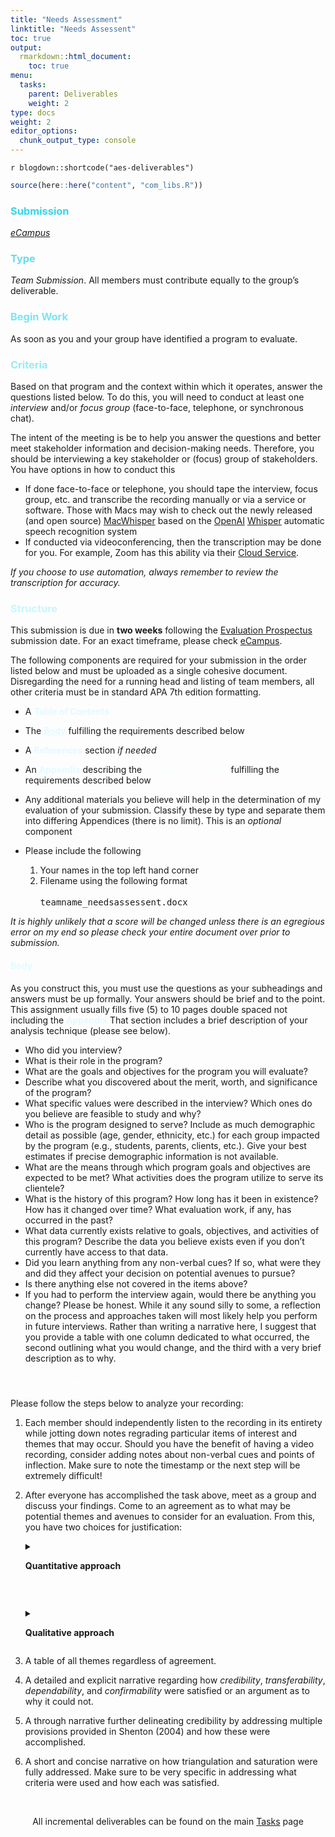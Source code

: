 ```yaml
---
title: "Needs Assessment"
linktitle: "Needs Assessent"
toc: true
output:
  rmarkdown::html_document:
    toc: true
menu:
  tasks:
    parent: Deliverables
    weight: 2
type: docs
weight: 2
editor_options: 
  chunk_output_type: console
---
```


`r blogdown::shortcode("aes-deliverables")`

```r
source(here::here("content", "com_libs.R"))
```


### <span style="color:#35d6ed">Submission</span>
<i>[eCampus](https://ecampus.wvu.edu)</i>

### <span style="color:#65ddef">Type</span>

<i>Team Submission</i>. All members must contribute equally to the group's deliverable.

### <span style="color:#7ae5f5">Begin Work</span>

As soon as you and your group have identified a program to evaluate.

### <span style="color:#97ebf4">Criteria</span>

Based on that program and the context within which it operates, answer the questions listed below. To do this, you will need to conduct at least one *interview* and/or *focus group* (face-to-face, telephone, or synchronous chat). 

The intent of the meeting is be to help you answer the questions and better meet stakeholder information and decision-making needs. Therefore, you should be interviewing a key stakeholder or (focus) group of stakeholders. You have options in how to conduct this

- If done face-to-face or telephone, you should tape the interview, focus group, etc. and transcribe the recording manually or via a service or software. Those with Macs may wish to check out the newly released (and open source) [MacWhisper](https://goodsnooze.gumroad.com/l/macwhisper) based on the [OpenAI](https://openai.com) [Whisper](https://openai.com/blog/whisper/) automatic speech recognition system
- If conducted via videoconferencing, then the transcription may be done for you. For example, Zoom has this ability via their [Cloud Service](https://support.zoom.us/hc/en-us/articles/115004794983-Using-audio-transcription-for-cloud-recordings-).

<i>If you choose to use automation, always remember to review the transcription for accuracy.</i>

### <span style="color:#c9f6ff">Structure</span>

This submission is due in **two weeks** following the [Evaluation Prospectus](/deliverables/01-evaluation-prospectus/) submission date. For an exact timeframe, please check [eCampus](https://ecampus.wvu.edu/). 

The following components are required for your submission in the order listed below and must be uploaded as a single cohesive document. Disregarding the need for a running head and listing of team members, all other criteria must be in standard APA 7th edition formatting.

+ A <span style="color:#e3faff; font-weight:bold;">Table of Contents</span>

+ The <a href="#span-stylecolore3faffbodyspan" style="color:#e3faff;font-weight:bold;text-decoration:underline;">Body</a> fulfilling the requirements described below

+ A <span style="color:#e3faff; font-weight:bold;">References</span> section *if needed*

+ An <span style="color:#e3faff; font-weight:bold;">Appendix</span> describing the <a href="#span-stylecolorfcffffanalysis-techniquespan" style="color:#fcffff;font-weight:bold;text-decoration:underline;">Analysis Technique</a> fulfilling the requirements described below

+ Any additional materials you believe will help in the determination of my evaluation of your submission. Classify these by type and separate them into differing Appendices (there is no limit). This is an *optional* component

+ Please include the following
  1. Your names in the top left hand corner
  2. Filename using the following format 
  <br>
  <br>
  <kbd>teamname_needsassessent.docx</kbd>
  
<i>It is highly unlikely that a score will be changed unless there is an egregious error on my end so please check your entire document over prior to submission.</i>

#### <span style="color:#e3faff">Body</span>

As you construct this, you must use the questions as your subheadings and answers must be up formally. Your answers should be brief and to the point. This assignment usually fills five (5) to 10 pages double spaced not including the <span style="color:#e3faff; font-weight:bold;">Appendix</span> That section includes a brief description of your analysis technique (please see below).

+ Who did you interview? 
+ What is their role in the program? 
+ What are the goals and objectives for the program you will evaluate?
+ Describe what you discovered about the merit, worth, and significance of the program? 
+ What specific values were described in the interview? Which ones do you believe are feasible to study and why?
+ Who is the program designed to serve? Include as much demographic detail as possible (age, gender, ethnicity, etc.) for each group impacted by the program (e.g., students, parents, clients, etc.). Give your best estimates if precise demographic information is not available.
+ What are the means through which program goals and objectives are expected to be met? What activities does the program utilize to serve its clientele?
+ What is the history of this program? How long has it been in existence? How has it changed over time? What evaluation work, if any, has occurred in the past?
+ What data currently exists relative to goals, objectives, and activities of this program? Describe the data you believe exists even if you don’t currently have access to that data.
+ Did you learn anything from any non-verbal cues? If so, what were they and did they affect your decision on potential avenues to pursue?
+ Is there anything else not covered in the items above?
+ If you had to perform the interview again, would there be anything you change? Please be honest. While it any sound silly to some, a reflection on the process and approaches taken will most likely help you perform in future interviews. Rather than writing a narrative here, I suggest that you provide a table with one column dedicated to what occurred, the second outlining what you would change, and the third with a very brief description as to why.

#### <span style="color:#fcffff">Analysis Technique</span>

Please follow the steps below to analyze your recording:

1. Each member should independently listen to the recording in its entirety while jotting down notes regrading particular items of interest and themes that may occur. Should you have the benefit of having a video recording, consider adding notes about non-verbal cues and points of inflection. Make sure to note the timestamp or the next step will be extremely difficult!

2. After everyone has accomplished the task above, meet as a group and discuss your findings. Come to an agreement as to what may be potential themes and avenues to consider for an evaluation. From this, you have two choices for justification:
    <div id="anchorwk1"> 
    <details>
    <summary>
    <b>Quantitative approach</b>
    </summary>
    <br>
    <p>
    Consider using an agreement scaling like a <a href="/handouts/Kappa Statistic.pdf" target="blank">Kappa Statistic</a> as your justification. Then provide a clear and concise narrative on your process, your agreement threshold and what criteria were used (i.e. please just don’t simply say we agreed on theme X because we felt like it, rather provide actual criteria for agreement). Please submit the final agreement measures delineated by theme in addition to the aggregated agreement score and description. To clarify, you will be required to submit the following in the <span style="color:#e3faff; font-weight:bold;">Appendix</span>:
    
    - A table of all themes and corresponding agreement rating by theme. Please rearrange the themes by agreement rating going from greatest to least.
    
    - An aggregated and specific list of criteria used for agreement. If some of these are theme specific, please note that. 
    
    - A short and concise narrative explain the process, criteria, and benchmarks for agreement. Include the final agreement score and what scaling you used.
    </p>
    </details>
    </div>
    <br>
    <div id="anchorwk2">
    <details>
    <summary>
    <b>Qualitative approach</b>
    </summary>
    <br>
    <p> 
    Should you choose not to use an agreement scaling, describe the process in a clear manner and in great detail within your <span style="color:#e3faff; font-weight:bold;">Appendix</span>. Read over <a href="/handouts/Shenton%20(2004).pdf" target="blank">Shenton (2004)</a> and ensure that you address all four of Guba’s constructs provided on p. 64. Most importantly, provide a narrative on how triangulation and saturation were fully addressed. To clarify, you will be required to submit the following in the appendix:
      
    - A table of all themes regardless of agreement. 
    
    - A detailed and explicit narrative regarding how *credibility*, *transferability*, *dependability*, and *confirmability* were satisfied or an argument as to why it could not.
    
    - A through narrative further delineating credibility by addressing multiple provisions provided in Shenton (2004) and how these were accomplished.
    
    - A short and concise narrative on how triangulation and saturation were fully addressed. Make sure to be very specific in addressing what criteria were used and how each was satisfied. 
    </p>
    </details>
    </div>
    <br>

<center>
<p id="rounded_corners">
All incremental deliverables can be found on the main <a href="/tasks/#deliverables">Tasks</a> page
<p>
</center>